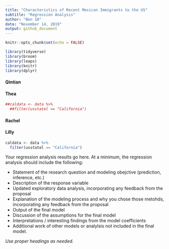 ```yaml
---
title: "Characteristics of Recent Mexican Immigrants to the US"
subtitle: "Regression Analysis"
author: "Ben 10"
date: "November 14, 2019"
output: github_document
---
```


```r
knitr::opts_chunk$set(echo = FALSE)
```

```r
library(tidyverse)
library(broom)
library(leaps)
library(knitr)
library(dplyr)
```


#### Qintian

#### Thea

```r
##caldata <- data %>%
  ##filter(usstatel == "California")
```


#### Rachel

#### Lilly

```r
caldata <- data %>%
  filter(usstatel == "California")
```

Your regression analysis results go here. At a minimum, the regression analysis should include the following: 

- Statement of the research question and modeling obejctive (prediction, inference, etc.)
- Description of the response variable
- Updated exploratory data analysis, incorporating any feedback from the proposal
- Explanation of the modeling process and why you chose those metohds, incorporating any feedback from the proposal
- Output of the final model
- Discussion of the assumptions for the final model
- Interpretations / interesting findings from the model coefficients
- Additional work of other models or analylsis not included in the final model.

*Use proper headings as needed.*